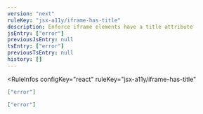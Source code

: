 ```yaml
---
version: "next"
ruleKey: "jsx-a11y/iframe-has-title"
description: Enforce iframe elements have a title attribute
jsEntry: ["error"]
previousJsEntry: null
tsEntry: ["error"]
previousTsEntry: null
history: []
---
```


<RuleInfos 
  configKey="react" 
  ruleKey="jsx-a11y/iframe-has-title" 
>

```json
["error"]
```

```json
["error"]
```

</RuleInfos>
